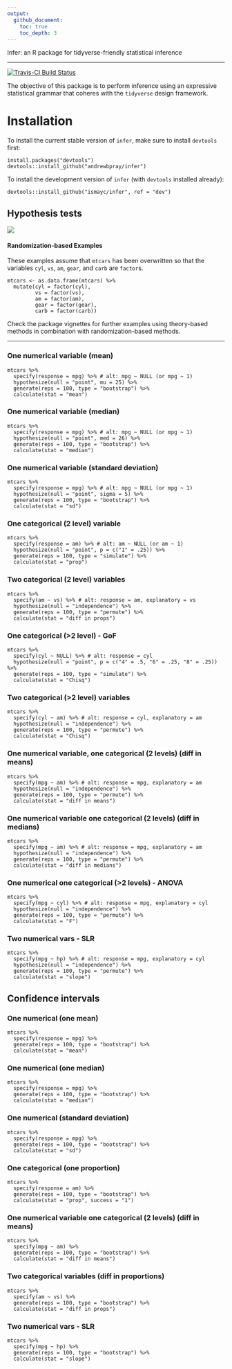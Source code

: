 ```yaml
---
output:
  github_document:
    toc: true 
    toc_depth: 3
---
```


Infer: an R package for tidyverse-friendly statistical inference

---
[![Travis-CI Build Status](https://travis-ci.org/andrewpbray/infer.svg?branch=master)](https://travis-ci.org/andrewpbray/infer)

The objective of this package is to perform inference using an expressive statistical grammar that coheres with the `tidyverse` design framework. 

# Installation

To install the current stable version of `infer`, make sure to install `devtools` first:

```
install.packages("devtools")
devtools::install_github("andrewbpray/infer")
```

To install the development version of `infer` (with `devtools` installed already):
  
```
devtools::install_github("ismayc/infer", ref = "dev")
```

## Hypothesis tests
![](figs/ht-diagram.png)

#### Randomization-based Examples

These examples assume that `mtcars` has been overwritten so that the variables
`cyl`, `vs`, `am`, `gear`, and `carb` are `factor`s.

```
mtcars <- as.data.frame(mtcars) %>%
  mutate(cyl = factor(cyl),
         vs = factor(vs),
         am = factor(am),
         gear = factor(gear),
         carb = factor(carb))
```

Check the package vignettes for further examples using theory-based methods
in combination with randomization-based methods.

***

### One numerical variable (mean)

```
mtcars %>%
  specify(response = mpg) %>% # alt: mpg ~ NULL (or mpg ~ 1)
  hypothesize(null = "point", mu = 25) %>% 
  generate(reps = 100, type = "bootstrap") %>% 
  calculate(stat = "mean")
```

### One numerical variable (median)

```
mtcars %>%
  specify(response = mpg) %>% # alt: mpg ~ NULL (or mpg ~ 1)
  hypothesize(null = "point", med = 26) %>% 
  generate(reps = 100, type = "bootstrap") %>% 
  calculate(stat = "median")
```

### One numerical variable (standard deviation)

```
mtcars %>%
  specify(response = mpg) %>% # alt: mpg ~ NULL (or mpg ~ 1)
  hypothesize(null = "point", sigma = 5) %>% 
  generate(reps = 100, type = "bootstrap") %>% 
  calculate(stat = "sd")
```

### One categorical (2 level) variable

```
mtcars %>%
  specify(response = am) %>% # alt: am ~ NULL (or am ~ 1)
  hypothesize(null = "point", p = c("1" = .25)) %>% 
  generate(reps = 100, type = "simulate") %>% 
  calculate(stat = "prop")
```

### Two categorical (2 level) variables

```
mtcars %>%
  specify(am ~ vs) %>% # alt: response = am, explanatory = vs
  hypothesize(null = "independence") %>%
  generate(reps = 100, type = "permute") %>%
  calculate(stat = "diff in props")
```

### One categorical (>2 level) - GoF

```
mtcars %>%
  specify(cyl ~ NULL) %>% # alt: response = cyl
  hypothesize(null = "point", p = c("4" = .5, "6" = .25, "8" = .25)) %>%
  generate(reps = 100, type = "simulate") %>%
  calculate(stat = "Chisq")
```

### Two categorical (>2 level) variables

```
mtcars %>%
  specify(cyl ~ am) %>% # alt: response = cyl, explanatory = am
  hypothesize(null = "independence") %>%
  generate(reps = 100, type = "permute") %>%
  calculate(stat = "Chisq")
```

### One numerical variable, one categorical (2 levels) (diff in means)

```
mtcars %>%
  specify(mpg ~ am) %>% # alt: response = mpg, explanatory = am
  hypothesize(null = "independence") %>%
  generate(reps = 100, type = "permute") %>%
  calculate(stat = "diff in means")
```

### One numerical variable one categorical (2 levels) (diff in medians)

```
mtcars %>%
  specify(mpg ~ am) %>% # alt: response = mpg, explanatory = am
  hypothesize(null = "independence") %>%
  generate(reps = 100, type = "permute") %>%
  calculate(stat = "diff in medians")
```

### One numerical one categorical (>2 levels) -  ANOVA

```
mtcars %>%
  specify(mpg ~ cyl) %>% # alt: response = mpg, explanatory = cyl
  hypothesize(null = "independence") %>%
  generate(reps = 100, type = "permute") %>%
  calculate(stat = "F")
```

### Two numerical vars - SLR 

```
mtcars %>%
  specify(mpg ~ hp) %>% # alt: response = mpg, explanatory = cyl
  hypothesize(null = "independence") %>%
  generate(reps = 100, type = "permute") %>%
  calculate(stat = "slope")
```

## Confidence intervals

### One numerical (one mean)

```
mtcars %>%
  specify(response = mpg) %>%
  generate(reps = 100, type = "bootstrap") %>%
  calculate(stat = "mean")
```

### One numerical (one median)

```
mtcars %>%
  specify(response = mpg) %>%
  generate(reps = 100, type = "bootstrap") %>%
  calculate(stat = "median")
```

### One numerical (standard deviation)

```
mtcars %>%
  specify(response = mpg) %>%
  generate(reps = 100, type = "bootstrap") %>%
  calculate(stat = "sd")
```

### One categorical (one proportion)

```
mtcars %>%
  specify(response = am) %>%
  generate(reps = 100, type = "bootstrap") %>%
  calculate(stat = "prop", success = "1")
```

### One numerical variable one categorical (2 levels) (diff in means)

```
mtcars %>%
  specify(mpg ~ am) %>%
  generate(reps = 100, type = "bootstrap") %>%
  calculate(stat = "diff in means")
```

### Two categorical variables (diff in proportions)

```
mtcars %>%
  specify(am ~ vs) %>%
  generate(reps = 100, type = "bootstrap") %>%
  calculate(stat = "diff in props")
```

### Two numerical vars - SLR

```
mtcars %>%
  specify(mpg ~ hp) %>% 
  generate(reps = 100, type = "bootstrap") %>%
  calculate(stat = "slope")
```
